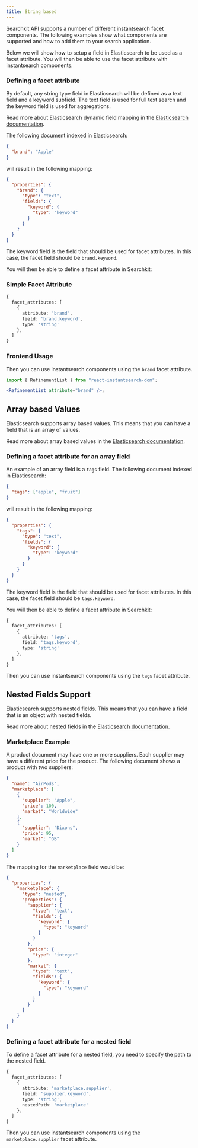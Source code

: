 ```yaml
---
title: String based
---
```


Searchkit API supports a number of different instantsearch facet components. The following examples show what components are supported and how to add them to your search application.

Below we will show how to setup a field in Elasticsearch to be used as a facet attribute. You will then be able to use the facet attribute with instantsearch components.

### Defining a facet attribute

By default, any string type field in Elasticsearch will be defined as a text field and a keyword subfield. The text field is used for full text search and the keyword field is used for aggregations.

Read more about Elasticsearch dynamic field mapping in the [Elasticsearch documentation](https://www.elastic.co/guide/en/elasticsearch/reference/master/dynamic-field-mapping.html).

The following document indexed in Elasticsearch:

```json
{
  "brand": "Apple"
}
```

will result in the following mapping:

```json
{
  "properties": {
    "brand": {
      "type": "text",
      "fields": {
        "keyword": {
          "type": "keyword"
        }
      }
    }
  }
}
```

 The keyword field is the field that should be used for facet attributes. In this case, the facet field should be `brand.keyword`.

 You will then be able to define a facet attribute in Searchkit:

### Simple Facet Attribute

```ts
{
  facet_attributes: [
    { 
      attribute: 'brand', 
      field: 'brand.keyword', 
      type: 'string' 
    },
  ]
}

```

### Frontend Usage

Then you can use instantsearch components using the `brand` facet attribute.

```jsx filename="pages/search.tsx"
import { RefinementList } from "react-instantsearch-dom";

<RefinementList attribute="brand" />;
```

## Array based Values

Elasticsearch supports array based values. This means that you can have a field that is an array of values.

Read more about array based values in the [Elasticsearch documentation](https://www.elastic.co/guide/en/elasticsearch/reference/current/array.html).

### Defining a facet attribute for an array field

An example of an array field is a `tags` field. The following document indexed in Elasticsearch:

```json
{
  "tags": ["apple", "fruit"]
}
```

will result in the following mapping:

```json
{
  "properties": {
    "tags": {
      "type": "text",
      "fields": {
        "keyword": {
          "type": "keyword"
        }
      }
    }
  }
}
```

The keyword field is the field that should be used for facet attributes. In this case, the facet field should be `tags.keyword`.

You will then be able to define a facet attribute in Searchkit:

```ts
{
  facet_attributes: [
    { 
      attribute: 'tags', 
      field: 'tags.keyword', 
      type: 'string' 
    },
  ]
}

```

Then you can use instantsearch components using the `tags` facet attribute.

## Nested Fields Support

Elasticsearch supports nested fields. This means that you can have a field that is an object with nested fields.

Read more about nested fields in the [Elasticsearch documentation](https://www.elastic.co/guide/en/elasticsearch/reference/current/nested.html).

### Marketplace Example

A product document may have one or more suppliers. Each supplier may have a different price for the product. The following document shows a product with two suppliers:

```json
{
  "name": "AirPods",
  "marketplace": [
    {
      "supplier": "Apple",
      "price": 100,
      "market": "Worldwide"
    },
    {
      "supplier": "Dixons",
      "price": 95,
      "market": "GB"
    }
  ]
}
```

The mapping for the `marketplace` field would be:

```json
{
  "properties": {
    "marketplace": {
      "type": "nested",
      "properties": {
        "supplier": {
          "type": "text",
          "fields": {
            "keyword": {
              "type": "keyword"
            }
          }
        },
        "price": {
          "type": "integer"
        },
        "market": {
          "type": "text",
          "fields": {
            "keyword": {
              "type": "keyword"
            }
          }
        }
      }
    }
  }
}
```

### Defining a facet attribute for a nested field

To define a facet attribute for a nested field, you need to specify the path to the nested field.

```ts
{
  facet_attributes: [
    { 
      attribute: 'marketplace.supplier', 
      field: 'supplier.keyword', 
      type: 'string',
      nestedPath: 'marketplace'
    },
  ]
}

```

Then you can use instantsearch components using the `marketplace.supplier` facet attribute.
